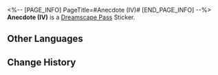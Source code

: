 <%-- [PAGE_INFO]
PageTitle=#Anecdote (IV)#
[END_PAGE_INFO] --%>
{{Stub|Location information}}
{{Item Infobox
|id          = 223233
|image       = Dreamscape Pass Sticker Text.png{{subst:void|<!--$UPLOAD:<<SpriteOutput/TravelBrochure/StickFigures/TBComStickIcon.png>-<Dreamscape Pass Sticker Text.png>-<Item Icons>>-->}}
|type        = Dreamscape Pass Sticker
|type2       = Amusing Ourselves to Death Stickers
|invCategory = 
|rarity      = 4
|effect      = 
|description = Digital stickers that can be used to decorate the pages of the Dreamtour Handbook. They come in many different styles.
|source1     = [[Discuss art with the Art Critic]]
}}
{{Description|The billionaire with two billion credits is the most pitiable billionaire in the world: Retirement is not an option, and continuing to work is not worthwhile. How miserable.}}
'''Anecdote (IV)''' is a [[Dreamscape Pass]] Sticker.

==Other Languages==
{{Other Languages
|en   = Anecdote (IV)
|zhs  = 趣闻•其四
|zht  = 趣聞•其四
|ja   = 面白い噂・4
|ko   = 흥미로운 이야기•4
|es   = Anécdota IV
|fr   = Anecdote&nbsp;(IV)
|ru   = Забавная история IV
|th   = ข่าวลือที่น่าสนใจ 4
|vi   = Tin Thú Vị (4)
|de   = Anekdote (Ⅳ)
|id   = Fakta Menarik 4
|pt   = Anedota (IV)
}}

==Change History==
{{Change History|2.0}}